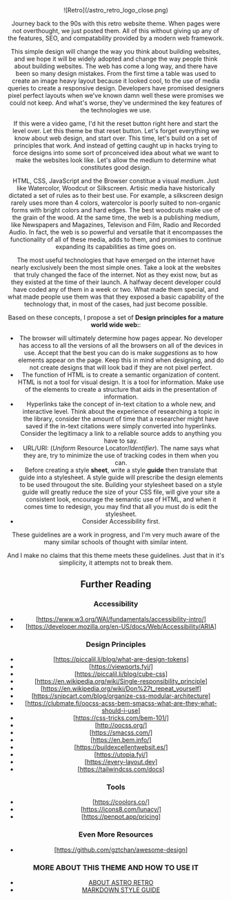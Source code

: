 

<html lang="en">
	<head>
		<BaseHead title={SITE_TITLE} description={SITE_DESCRIPTION} />
	</head>
	<body>
		<Header />
		<main>
<section>
<article class="pre main">
![Retro](/astro_retro_logo_close.png)

Journey back to the 90s with this retro website theme. When pages were not overthought, we just posted them. All of this without giving up any of the features, SEO, and compatability provided by a modern web framework. 

This simple design will change the way you think about building websites, and we hope it will be widely adopted and change the way people think about building websites. The web has come a long way, and there have been so many  design mistakes. From the first time a table was used to create an image  heavy layout because it looked cool, to the use of media queries to create a responsive design. Developers have promised designers pixel perfect layouts when we've known damn well these were promises we could not keep. And what's  worse, they've undermined the key features of the technologies we use.

If this were a video game, I'd hit the reset button right here and start the level over. Let this theme be that reset button. Let's forget everything we know about web design, and start over. This time, let's build on a set of  principles that work. And instead of getting caught up in hacks trying to  force designs into some sort of prconceived idea about what we want to make the websites look like. Let's allow the medium to determine what constitutes good design. 

HTML, CSS, JavaScript and the Browser constitue a visual *medium*. Just like Watercolor, Woodcut or Silkscreen. Artisic media have historically  dictated a set of rules as to their best use. For example, a silkscreen design rarely uses more than 4 colors, watercolor is poorly suited to non-organic  forms with bright colors and hard edges. The best woodcuts make use of the grain of the wood. At the same time, the web is a publishing medium, like  Newspapers and Magazines, Televison and Film, Radio and Recorded Audio.  In fact, the web is so powerful and versatile that it encompasses the  functionality of all of these media, adds to them, and promises to continue expanding its capabilities as time goes on.    

The most useful technologies that have emerged on the internet have nearly exclusively been the most simple ones. Take a look at the websites that truly changed the face of the internet. Not as they exist now, but as they existed at the time of their launch. A halfway decent developer could have coded any of them in a week or two. What made them special, and what made people use them was that they exposed a basic capability of the technology that, in most of the cases, had just become possible. 

Based on these concepts, I propose a set of **Design principles for a mature world wide web:**:

- The browser will ultimately determine how pages appear. No developer has access to all the versions of all the browsers on all of the devices in use. Accept that the best you can do is make *suggestions* as to how elements appear on the page. Keep this in mind when designing, and do not create designs that will look bad if they are not pixel perfect.
- The function of HTML is to create a semantic organization of content. HTML is not a tool for visual design. It is a tool for information. Make use of the elements to create a structure that aids in the presentation of information.
- Hyperlinks take the concept of in-text citation to a whole new, and interactive level. Think about the experience of researching a topic in the library, consider the amount of time that a researcher might have saved if the in-text citations were simply converted into hyperlinks. Consider the legitimacy a link to a reliable source adds to anything you have to say.
- URL/URI: (*Uniform* Resource Locator/*Identifier*). The name says what  they are, try to minimize the use of tracking codes in them when you can. 
- Before creating a style **sheet**, write a style **guide** then translate that guide into a stylesheet. A style guide will prescribe the design elements to be used througout the site. Building your stylesheet based on a style guide will greatly reduce the size of your CSS file, will give your site a consistent look, encourage the semantic use of HTML, and when it comes time to redesign, you may find that all you must do is edit the stylesheet.
- Consider Accessibility first. 

These guidelines are a work in progress, and I'm very much aware of the many similar schools of thought with similar intent. 

And I make no claims that this theme meets these guidelines. Just that in it's simplicity, it attempts not to break them.

## Further Reading

### Accessibility
- [https://www.w3.org/WAI/fundamentals/accessibility-intro/]
- [https://developer.mozilla.org/en-US/docs/Web/Accessibility/ARIA]

### Design Principles
- [https://piccalil.li/blog/what-are-design-tokens]
- [https://viewports.fyi/]
- [https://piccalil.li/blog/cube-css]
- [https://en.wikipedia.org/wiki/Single-responsibility_principle]
- [https://en.wikipedia.org/wiki/Don%27t_repeat_yourself]
- [https://snipcart.com/blog/organize-css-modular-architecture]
- [https://clubmate.fi/oocss-acss-bem-smacss-what-are-they-what-should-i-use]
- [https://css-tricks.com/bem-101/]
- [http://oocss.org/]
- [https://smacss.com/]
- [https://en.bem.info/]
- [https://buildexcellentwebsit.es/]
- [https://utopia.fyi/]
- [https://every-layout.dev]
- [https://tailwindcss.com/docs]


### Tools
- [https://coolors.co/]
- [https://icons8.com/lunacy/]
- [https://penpot.app/pricing]


### Even More Resources
- [https://github.com/gztchan/awesome-design]


### MORE ABOUT THIS THEME AND HOW TO USE IT
- [ABOUT ASTRO RETRO](/blog/about-astro-retro/)
- [MARKDOWN STYLE GUIDE](/blog/markdown-style-guide/)

</article>
</section>
		</main>
		<Footer />
	</body>
</html>
